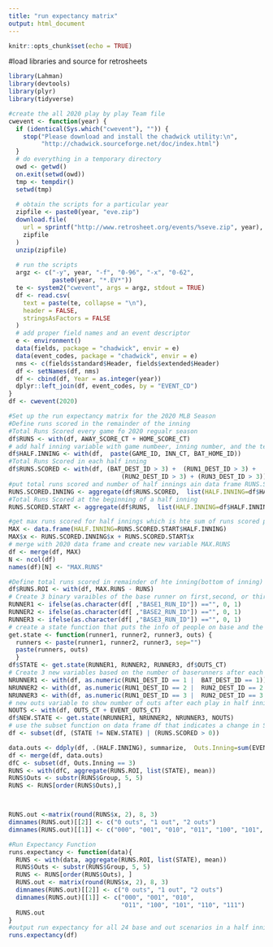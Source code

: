 ```yaml
---
title: "run expectancy matrix"
output: html_document
---
```


```r
knitr::opts_chunk$set(echo = TRUE)
```
#load libraries and source for retrosheets 
```r
library(Lahman)
library(devtools)
library(plyr)
library(tidyverse)
```

```r
#create the all 2020 play by play Team file
cwevent <- function(year) {
  if (identical(Sys.which("cwevent"), "")) {
    stop("Please download and install the chadwick utility:\n",
         "http://chadwick.sourceforge.net/doc/index.html")
  }
  # do everything in a temporary directory
  owd <- getwd()
  on.exit(setwd(owd))
  tmp <- tempdir()
  setwd(tmp)
  
  # obtain the scripts for a particular year
  zipfile <- paste0(year, "eve.zip")
  download.file(
    url = sprintf("http://www.retrosheet.org/events/%seve.zip", year),
    zipfile
  )
  unzip(zipfile)
  
  # run the scripts
  argz <- c("-y", year, "-f", "0-96", "-x", "0-62",
            paste0(year, "*.EV*"))
  te <- system2("cwevent", args = argz, stdout = TRUE)
  df <- read.csv(
    text = paste(te, collapse = "\n"),
    header = FALSE,
    stringsAsFactors = FALSE
  )
  # add proper field names and an event descriptor
  e <- environment()
  data(fields, package = "chadwick", envir = e)
  data(event_codes, package = "chadwick", envir = e)
  nms <- c(fields$standard$Header, fields$extended$Header)
  df <- setNames(df, nms)
  df <- cbind(df, Year = as.integer(year))
  dplyr::left_join(df, event_codes, by = "EVENT_CD")
}
df <- cwevent(2020)
```
```r
#Set up the run expectancy matrix for the 2020 MLB Season
#Define runs scored in the remainder of the inning 
#Total Runs Scored every game fo 2020 regualr season
df$RUNS <- with(df, AWAY_SCORE_CT + HOME_SCORE_CT)
# add half inning variable with game numbeer, inning number, and the team at bat
df$HALF.INNING <- with(df,  paste(GAME_ID, INN_CT, BAT_HOME_ID))
#Total Runs Scored in each half inning
df$RUNS.SCORED <- with(df, (BAT_DEST_ID > 3) +  (RUN1_DEST_ID > 3) + 
                               (RUN2_DEST_ID > 3) + (RUN3_DEST_ID > 3)) 
#put total runs scored and number of half innings ain data frame RUNS.SCORED.INNING
RUNS.SCORED.INNING <- aggregate(df$RUNS.SCORED,  list(HALF.INNING=df$HALF.INNING), sum)
#Total Runs Scored at the beginning of a half inning
RUNS.SCORED.START <- aggregate(df$RUNS,  list(HALF.INNING=df$HALF.INNING), "[", 1) 

#get max runs scored for half innings which is hte sum of runs scored plus initial runs scored
MAX <- data.frame(HALF.INNING=RUNS.SCORED.START$HALF.INNING) 
MAX$x <- RUNS.SCORED.INNING$x + RUNS.SCORED.START$x 
# merge with 2020 data frame and create new variable MAX.RUNS
df <- merge(df, MAX) 
N <- ncol(df) 
names(df)[N] <- "MAX.RUNS"  

#Define total runs scored in remainder of hte inning(bottom of inning) as max runs scored - runs 
df$RUNS.ROI <- with(df, MAX.RUNS - RUNS) 
# Create 3 binary varaibles of the base runner on first,second, or third. 1 if on base. zero if base empty. as well as the code for the runner on base
RUNNER1 <- ifelse(as.character(df[ ,"BASE1_RUN_ID"]) =="", 0, 1)  
RUNNER2 <- ifelse(as.character(df[ ,"BASE2_RUN_ID"]) =="", 0, 1)  
RUNNER3 <- ifelse(as.character(df[ ,"BASE3_RUN_ID"]) =="", 0, 1) 
# create a state function that puts the info of people on base and the amount of outs 
get.state <- function(runner1, runner2, runner3, outs) { 
  runners <- paste(runner1, runner2, runner3, sep="")
  paste(runners, outs) 
  } 
df$STATE <- get.state(RUNNER1, RUNNER2, RUNNER3, df$OUTS_CT) 
# Create 3 new variables based on the number of baserunners after each play in the half inning
NRUNNER1 <- with(df, as.numeric(RUN1_DEST_ID == 1 |  BAT_DEST_ID == 1)) 
NRUNNER2 <- with(df, as.numeric(RUN1_DEST_ID == 2 |  RUN2_DEST_ID == 2 | BAT_DEST_ID==2)) 
NRUNNER3 <- with(df, as.numeric(RUN1_DEST_ID == 3 |  RUN2_DEST_ID == 3 | RUN3_DEST_ID == 3 | BAT_DEST_ID == 3))
# new outs variable to show number of outs after each play in half inning
NOUTS <- with(df, OUTS_CT + EVENT_OUTS_CT)  
df$NEW.STATE <- get.state(NRUNNER1, NRUNNER2, NRUNNER3, NOUTS) 
# use the subset function on data frame df that indicates a change in STATE when a run has scored
df <- subset(df, (STATE != NEW.STATE) | (RUNS.SCORED > 0)) 

data.outs <- ddply(df, .(HALF.INNING), summarize,  Outs.Inning=sum(EVENT_OUTS_CT))  
df <- merge(df, data.outs)  
dfC <- subset(df, Outs.Inning == 3) 
RUNS <- with(dfC, aggregate(RUNS.ROI, list(STATE), mean)) 
RUNS$Outs <- substr(RUNS$Group, 5, 5) 
RUNS <- RUNS[order(RUNS$Outs),] 



RUNS.out <-matrix(round(RUNS$x, 2), 8, 3) 
dimnames(RUNS.out)[[2]] <- c("0 outs", "1 out", "2 outs")  
dimnames(RUNS.out)[[1]] <- c("000", "001", "010", "011", "100", "101",  "110", "111")  
```

```r
#Run Expectancy Function
runs.expectancy <- function(data){
  RUNS <- with(data, aggregate(RUNS.ROI, list(STATE), mean))
  RUNS$Outs <- substr(RUNS$Group, 5, 5)
  RUNS <- RUNS[order(RUNS$Outs), ]  
  RUNS.out <- matrix(round(RUNS$x, 2), 8, 3)
  dimnames(RUNS.out)[[2]] <- c("0 outs", "1 out", "2 outs")
  dimnames(RUNS.out)[[1]] <- c("000", "001", "010", 
                               "011", "100", "101", "110", "111")
  RUNS.out
}
#output run expectancy for all 24 base and out scenarios in a half inning
runs.expectancy(df)
```

